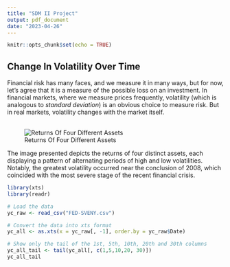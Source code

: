 ```yaml
---
title: "SDM II Project"
output: pdf_document
date: "2023-04-26"
---
```


```r
knitr::opts_chunk$set(echo = TRUE)
```

## Change In Volatility Over Time

| Financial risk has many faces, and we measure it in many ways, but for now, let's agree that it is a measure of the possible loss on an investment. In financial markets, where we measure prices frequently, volatility (which is analogous to *standard deviation*) is an obvious choice to measure risk. But in real markets, volatility changes with the market itself.
| 
| 
  ![Returns Of Four Different Assets](T-Bonds.png)

| 
  The image presented depicts the returns of four distinct assets, each displaying a pattern of alternating periods of high and low volatilities. Notably, the greatest volatility occurred near the conclusion of 2008, which coincided with the most severe stage of the recent financial crisis.

```r

library(xts)
library(readr)

# Load the data
yc_raw <- read_csv("FED-SVENY.csv")

# Convert the data into xts format
yc_all <- as.xts(x = yc_raw[, -1], order.by = yc_raw$Date)

# Show only the tail of the 1st, 5th, 10th, 20th and 30th columns
yc_all_tail <- tail(yc_all[, c(1,5,10,20, 30)])
yc_all_tail


```

```r



```
